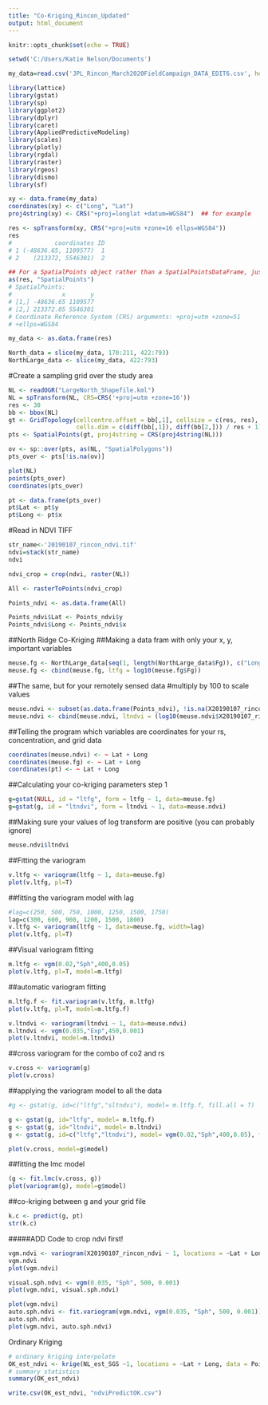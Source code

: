 ```yaml
---
title: "Co-Kriging_Rincon_Updated"
output: html_document
---
```


```r
knitr::opts_chunk$set(echo = TRUE)
```

```r
setwd('C:/Users/Katie Nelson/Documents')
```

```r
my_data=read.csv('JPL_Rincon_March2020FieldCampaign_DATA_EDIT6.csv', header=TRUE);
```


```r
library(lattice)
library(gstat)
library(sp)
library(ggplot2)
library(dplyr)
library(caret)
library(AppliedPredictiveModeling)
library(scales)
library(plotly)
library(rgdal)
library(raster)
library(rgeos)
library(dismo)
library(sf)
```

```r
xy <- data.frame(my_data)
coordinates(xy) <- c("Long", "Lat")
proj4string(xy) <- CRS("+proj=longlat +datum=WGS84")  ## for example

res <- spTransform(xy, CRS("+proj=utm +zone=16 ellps=WGS84"))
res
#            coordinates ID
# 1 (-48636.65, 1109577)  1
# 2    (213372, 5546301)  2

## For a SpatialPoints object rather than a SpatialPointsDataFrame, just do: 
as(res, "SpatialPoints")
# SpatialPoints:
#              x       y
# [1,] -48636.65 1109577
# [2,] 213372.05 5546301
# Coordinate Reference System (CRS) arguments: +proj=utm +zone=51
# +ellps=WGS84 
```

```r
my_data <- as.data.frame(res)
```


```r
North_data = slice(my_data, 170:211, 422:793)
NorthLarge_data <- slice(my_data, 422:793)
```


#Create a sampling grid over the study area 
```r
NL <- readOGR("LargeNorth_Shapefile.kml")
NL = spTransform(NL, CRS=CRS('+proj=utm +zone=16'))
res <- 30
bb <- bbox(NL)
gt <- GridTopology(cellcentre.offset = bb[,1], cellsize = c(res, res),
                   cells.dim = c(diff(bb[,1]), diff(bb[2,])) / res + 1)
pts <- SpatialPoints(gt, proj4string = CRS(proj4string(NL)))

ov <- sp::over(pts, as(NL, "SpatialPolygons"))
pts_over <- pts[!is.na(ov)]

plot(NL)
points(pts_over)
coordinates(pts_over)
```

```r
pt <- data.frame(pts_over)
pt$Lat <- pt$y
pt$Long <- pt$x
```






#Read in NDVI TIFF 
```r
str_name<-'20190107_rincon_ndvi.tif' 
ndvi=stack(str_name)
ndvi
```


```r
ndvi_crop = crop(ndvi, raster(NL))
```


```r
All <- rasterToPoints(ndvi_crop)
```

```r
Points_ndvi <- as.data.frame(All)
```


```r
Points_ndvi$Lat <- Points_ndvi$y
Points_ndvi$Long <- Points_ndvi$x
```











##North Ridge Co-Kriging 
##Making a data fram with only your x, y, important variables
```r
meuse.fg <- NorthLarge_data[seq(1, length(NorthLarge_data$Fg)), c("Long", "Lat", "Fg")]
meuse.fg <- cbind(meuse.fg, ltfg = log10(meuse.fg$Fg))
```

##The same, but for your remotely sensed data 
#multiply by 100 to scale values 
```r
meuse.ndvi <- subset(as.data.frame(Points_ndvi), !is.na(X20190107_rincon_ndvi), c("Long", "Lat", "X20190107_rincon_ndvi"))
meuse.ndvi <- cbind(meuse.ndvi, ltndvi = (log10(meuse.ndvi$X20190107_rincon_ndvi)+2),  sltndvi=log10(meuse.ndvi$X20190107_rincon_ndvi)*10)
```


##Telling the program which variables are coordinates for your rs, concentration, and grid data
```r
coordinates(meuse.ndvi) <- ~ Lat + Long
coordinates(meuse.fg) <- ~ Lat + Long
coordinates(pt) <- ~ Lat + Long
```

##Calculating your co-kriging parameters step 1
```r
g=gstat(NULL, id = "ltfg", form = ltfg ~ 1, data=meuse.fg)
g=gstat(g, id = "ltndvi", form = ltndvi ~ 1, data=meuse.ndvi)
```

##Making sure your values of log transform are positive (you can probably ignore) 
```r
meuse.ndvi$ltndvi
```

##Fitting the variogram 
```r
v.ltfg <- variogram(ltfg ~ 1, data=meuse.fg)
plot(v.ltfg, pl=T)
```
##fitting the variogram model with lag
```r
#lag=c(250, 500, 750, 1000, 1250, 1500, 1750)
lag=c(300, 600, 900, 1200, 1500, 1800)
v.ltfg <- variogram(ltfg ~ 1, data=meuse.fg, width=lag)
plot(v.ltfg, pl=T)
```

##Visual variogram fitting 
```r
m.ltfg <- vgm(0.02,"Sph",400,0.05)
plot(v.ltfg, pl=T, model=m.ltfg)
```

##automatic variogram fitting
```r
m.ltfg.f <- fit.variogram(v.ltfg, m.ltfg)
plot(v.ltfg, pl=T, model=m.ltfg.f)
```

```r
v.ltndvi <- variogram(ltndvi ~ 1, data=meuse.ndvi)
m.ltndvi <- vgm(0.035,"Exp",450,0.001)
plot(v.ltndvi, model=m.ltndvi)
```



##cross variogram for the combo of co2 and rs
```r
v.cross <- variogram(g)
plot(v.cross)
```



##applying the variogram model to all the data
```r
#g <- gstat(g, id=c("ltfg","sltndvi"), model= m.ltfg.f, fill.all = T)
```

```r
g <- gstat(g, id="ltfg", model= m.ltfg.f)
g <- gstat(g, id="ltndvi", model= m.ltndvi)
g <- gstat(g, id=c("ltfg","ltndvi"), model= vgm(0.02,"Sph",400,0.05), fill.all = T)
```

```r
plot(v.cross, model=g$model)
```

##fitting the lmc model
```r
(g <- fit.lmc(v.cross, g))
plot(variogram(g), model=g$model)
```

##co-kriging between g and your grid file
```r
k.c <- predict(g, pt)
str(k.c)
```























#####ADD Code to crop ndvi first!


```r
vgm.ndvi <- variogram(X20190107_rincon_ndvi ~ 1, locations = ~Lat + Long, data = Points_ndvi)
vgm.ndvi
plot(vgm.ndvi)
```

```r
visual.sph.ndvi <- vgm(0.035, "Sph", 500, 0.001)
plot(vgm.ndvi, visual.sph.ndvi)
```

```r
plot(vgm.ndvi) 
auto.sph.ndvi <- fit.variogram(vgm.ndvi, vgm(0.035, "Sph", 500, 0.001))
auto.sph.ndvi
plot(vgm.ndvi, auto.sph.ndvi)
```


Ordinary Kriging
```r
# ordinary kriging interpolate
OK_est_ndvi <- krige(NL_est_SGS ~1, locations = ~Lat + Long, data = Points_ndvi, newdata=NorthLarge_data, model=auto.sph.ndvi)
# summary statistics
summary(OK_est_ndvi)
```

```r
write.csv(OK_est_ndvi, "ndviPredictOK.csv")
```












